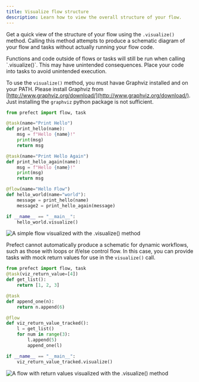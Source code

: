 ```yaml
---
title: Visualize flow structure
description: Learn how to view the overall structure of your flow.
---
```


Get a quick view of the structure of your flow using the `.visualize()` method. 
Calling this method attempts to produce a schematic diagram of your flow and tasks without 
actually running your flow code.

<Warning>
Functions and code outside of flows or tasks will still be run when calling 
`.visualize()`. This may have unintended consequences. Place your code into tasks to 
avoid unintended 
execution.
</Warning>

To use the `visualize()` method, you must havae Graphviz installed and on your PATH. 
Please install Graphviz from [http://www.graphviz.org/download/](http://www.graphviz.org/download/). 
<Note>
Just installing the `graphviz` python package is not sufficient.
</Note>

```python
from prefect import flow, task

@task(name="Print Hello")
def print_hello(name):
    msg = f"Hello {name}!"
    print(msg)
    return msg

@task(name="Print Hello Again")
def print_hello_again(name):
    msg = f"Hello {name}!"
    print(msg)
    return msg

@flow(name="Hello Flow")
def hello_world(name="world"):
    message = print_hello(name)
    message2 = print_hello_again(message)

if __name__ == "__main__":
    hello_world.visualize()
```

![A simple flow visualized with the .visualize() method](/3.0rc/img/orchestration/hello-flow-viz.png)

Prefect cannot automatically produce a schematic for dynamic workflows, such as those with loops or 
if/else control flow.
In this case, you can provide tasks with mock return values for use in the `visualize()` call.

```python
from prefect import flow, task
@task(viz_return_value=[4])
def get_list():
    return [1, 2, 3]

@task
def append_one(n):
    return n.append(6)

@flow
def viz_return_value_tracked():
    l = get_list()
    for num in range(3):
        l.append(5)
        append_one(l)

if __name__ == "__main__":
    viz_return_value_tracked.visualize()
```

![A flow with return values visualized with the .visualize() method](/3.0rc/img/orchestration/viz-return-value-tracked.png)